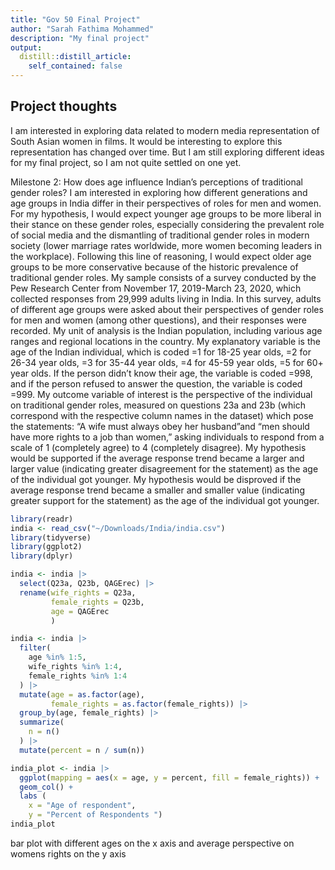 ```yaml
---
title: "Gov 50 Final Project"
author: "Sarah Fathima Mohammed"
description: "My final project"
output:
  distill::distill_article:
    self_contained: false
---
```




## Project thoughts

I am interested in exploring data related to modern media representation of South Asian women in films. It would be interesting to explore this representation has changed over time. But I am still exploring different ideas for my final project, so I am not quite settled on one yet.

Milestone 2: 
How does age influence Indian's perceptions of traditional gender roles? I am interested in exploring how different generations and age groups in India differ in their perspectives of roles for men and women. For my hypothesis, I would expect younger age groups to be more liberal in their stance on these gender roles, especially considering the prevalent role of social media and the dismantling of traditional gender roles in modern society (lower marriage rates worldwide, more women becoming leaders in the workplace). Following this line of reasoning, I would expect older age groups to be more conservative because of the historic prevalence of traditional gender roles. My sample consists of a survey conducted by the Pew Research Center from November 17, 2019-March 23, 2020, which collected responses from 29,999 adults living in India. In this survey, adults of different age groups were asked about their perspectives of gender roles for men and women (among other questions), and their responses were recorded. My unit of analysis is the Indian population, including various age ranges and regional locations in the country. My explanatory variable is the age of the Indian individual, which is coded =1 for 18-25 year olds, =2 for 26-34 year olds, =3 for 35-44 year olds, =4 for 45-59 year olds, =5 for 60+ year olds. If the person didn’t know their age, the variable is coded =998, and if the person refused to answer the question, the variable is coded =999. My outcome variable of interest is the perspective of the individual on traditional gender roles, measured on questions 23a and 23b (which correspond with the respective column names in the dataset) which pose the statements: “A wife must always obey her husband”and “men should have more rights to a job than women,” asking individuals to respond from a scale of 1 (completely agree) to 4 (completely disagree). My hypothesis would be supported if the average response trend became a larger and larger value (indicating greater disagreement for the statement) as the age of the individual got younger. My hypothesis would be disproved if the average response trend became a smaller and smaller value (indicating greater support for the statement) as the age of the individual got younger. 

```r
library(readr)
india <- read_csv("~/Downloads/India/india.csv")
library(tidyverse)
library(ggplot2)
library(dplyr)
```

```r
india <- india |>
  select(Q23a, Q23b, QAGErec) |>
  rename(wife_rights = Q23a,
         female_rights = Q23b, 
         age = QAGErec
         )
```


```r
india <- india |>
  filter(
    age %in% 1:5,
    wife_rights %in% 1:4,
    female_rights %in% 1:4
  ) |>
  mutate(age = as.factor(age),
         female_rights = as.factor(female_rights)) |>
  group_by(age, female_rights) |>
  summarize(
    n = n()
  ) |>
  mutate(percent = n / sum(n))
```


```r

india_plot <- india |>
  ggplot(mapping = aes(x = age, y = percent, fill = female_rights)) + 
  geom_col() + 
  labs ( 
    x = "Age of respondent",
    y = "Percent of Respondents ")
india_plot

```
bar plot with different ages on the x axis and average perspective on womens rights on the y axis